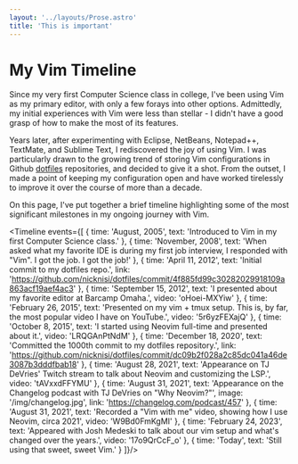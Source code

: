 ```yaml
---
layout: '../layouts/Prose.astro'
title: 'This is important'
---
```



<h1 class="text-6xl">My Vim Timeline</h1>

Since my very first Computer Science class in college, I've been using Vim as my primary editor, with only a few forays into other options. Admittedly, my initial experiences with Vim were less than stellar - I didn't have a good grasp of how to make the most of its features.

Years later, after experimenting with Eclipse, NetBeans, Notepad++, TextMate, and Sublime Text, I rediscovered the joy of using Vim. I was particularly drawn to the growing trend of storing Vim configurations in Github [dotfiles](https://dotfiles.github.io/) repositories, and decided to give it a shot. From the outset, I made a point of keeping my configuration open and have worked tirelessly to improve it over the course of more than a decade.

On this page, I've put together a brief timeline highlighting some of the most significant milestones in my ongoing journey with Vim.

<Timeline events={[
  {
    time: 'August, 2005',
    text: 'Introduced to Vim in my first Computer Science class.'
  },
  {
    time: 'November, 2008',
    text: 'When asked what my favorite IDE is during my first job interview, I responded with "Vim". I got the job. I got the job!'
  },
  {
    time: 'April 11, 2012',
    text: 'Initial commit to my dotfiles repo.',
    link: 'https://github.com/nicknisi/dotfiles/commit/4f885fd99c30282029918109a863acf19aef4ac3'
  },
  {
    time: 'September 15, 2012',
    text: 'I presented about my favorite editor at Barcamp Omaha.',
    video: 'oHoei-MXYiw'
  },
  {
    time: 'February 26, 2015',
    text: 'Presented on my vim + tmux setup. This is, by far, the most popular video I have on YouTube.',
    video: '5r6yzFEXajQ'
  },
  {
    time: 'October 8, 2015',
    text: 'I started using Neovim full-time and presented about it.',
    video: 'LRQGAnPtNdM'
  },
  {
    time: 'December 18, 2020',
    text: 'Committed the 1000th commit to my dotfiles repository.',
    link: 'https://github.com/nicknisi/dotfiles/commit/dc09b2f028a2c85dc041a46de3087b3dddfbab18'
  },
  {
    time: 'August 28, 2021',
    text: 'Appearance on TJ DeVries\' Twitch stream to talk about Neovim and customizing the LSP.',
    video: 'tAVxxdFFYMU'
  },
  {
    time: 'August 31, 2021',
    text: 'Appearance on the Changelog podcast with TJ DeVries on "Why Neovim?"',
    image: '/img/changelog.jpg',
    link: 'https://changelog.com/podcast/457'
  },
  {
    time: 'August 31, 2021',
    text: 'Recorded a "Vim with me" video, showing how I use Neovim, circa 2021',
    video: 'W9Bd0FmKgMI'
  },
  {
    time: 'February 24, 2023',
    text: 'Appeared with Josh Medeski to talk about our vim setup and what\'s changed over the years.',
    video: '17o9QrCcF_o'
  },
  {
    time: 'Today',
    text: 'Still using that sweet, sweet Vim.'
  }
]}/>
